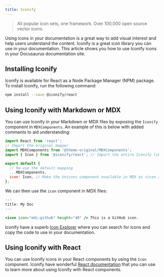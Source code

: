 ```yaml
---
title: Iconify
---
```



> All popular icon sets, one framework. Over 100,000 open source vector icons.

Using icons in your documentation is a great way to add visual interest and help users understand the content. Iconify is a great icon library you can use in your documentation. This article shows you how to use Iconify icons in your Docusaurus documentation site.

<Swizzling />

## Installing Iconify

Iconify is available for React as a Node Package Manager (NPM) package. To install Iconify, run the following command:

```bash npm2yarn
npm install --save @iconify/react
```

## Using Iconify with Markdown or MDX

You can use Iconify in your Markdown or MDX files by exposing the `Iconify` component in `MDXComponents`. An example of this is below with added comments to aid understanding:

```jsx title="src/theme/MDXComponents.js"
import React from 'react';
// Import the original mapper
import MDXComponents from '@theme-original/MDXComponents';
import { Icon } from '@iconify/react'; // Import the entire Iconify library.

export default {
  // Re-use the default mapping
  ...MDXComponents,
  icon: Icon, // Make the Unicons component available in MDX as <icon />.
};
```

We can then use the `icon` component in MDX files:

```jsx title="docs/my-doc.mdx"
---
title: My Doc
---

<icon icon="mdi:github" height="48" /> This is a GitHub icon.
```

Iconify have a superb [Icon Explorer](https://icon-sets.iconify.design/) where you can search for icons and copy the code to use in your documentation.

## Using Iconify with React

You can use Iconify icons in your React components by using the `Icon` component. Iconify have wonderful [React documentation](https://docs.iconify.design/icon-components/react/) that you can use to learn more about using Iconify with React components.
